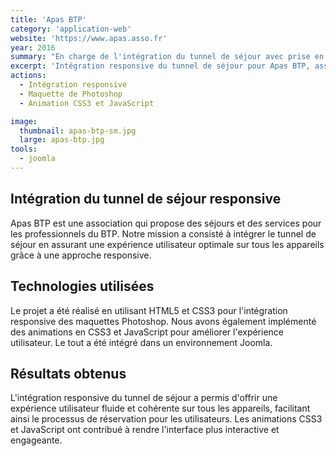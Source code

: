 ```yaml
---
title: 'Apas BTP'
category: 'application-web'
website: 'https://www.apas.asso.fr'
year: 2016
summary: "En charge de l'intégration du tunnel de séjour avec prise en charge du responsive et de l'intégration statique de ce tunnel."
excerpt: 'Intégration responsive du tunnel de séjour pour Apas BTP, association proposant des services aux professionnels du BTP. Développement avec HTML5, CSS3 et animations JavaScript dans un environnement Joomla.'
actions:
  - Intégration responsive
  - Maquette de Photoshop
  - Animation CSS3 et JavaScript

image:
  thumbnail: apas-btp-sm.jpg
  large: apas-btp.jpg
tools:
  - joomla
---
```


## Intégration du tunnel de séjour responsive

Apas BTP est une association qui propose des séjours et des services pour les professionnels du BTP. Notre mission a consisté à intégrer le tunnel de séjour en assurant une expérience utilisateur optimale sur tous les appareils grâce à une approche responsive.

## Technologies utilisées

Le projet a été réalisé en utilisant HTML5 et CSS3 pour l'intégration responsive des maquettes Photoshop. Nous avons également implémenté des animations en CSS3 et JavaScript pour améliorer l'expérience utilisateur. Le tout a été intégré dans un environnement Joomla.

## Résultats obtenus

L'intégration responsive du tunnel de séjour a permis d'offrir une expérience utilisateur fluide et cohérente sur tous les appareils, facilitant ainsi le processus de réservation pour les utilisateurs. Les animations CSS3 et JavaScript ont contribué à rendre l'interface plus interactive et engageante.
